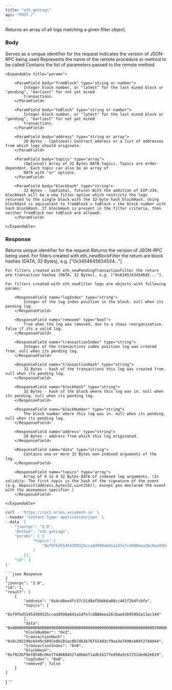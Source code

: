 ```yaml
---
title: "eth_getLogs"
api: "POST /"
---
```


Returns an array of all logs matching a given filter object.


### Body

<ParamField body="id" type="number" placeholder="1">
  Serves as a unique identifier for the request
</ParamField>

<ParamField body="jsonrpc" type="string" placeholder="2.0">
  Indicates the version of JSON-RPC being used
</ParamField>

<ParamField body="method" type="string" placeholder="eth_getLogs">
  Represents the name of the remote procedure or method to be called
</ParamField>

<ParamField body="params" type="array">
    Contains the list of parameters passed to the remote method.

    <Expandable title="params">

        <ParamField body="fromBlock" type="string or number">
            Integer block number, or "latest" for the last mined block or "pending", "earliest" for not yet mined
            transactions.
        </ParamField>

        <ParamField body="toBlock" type="string or number">
            Integer block number, or "latest" for the last mined block or "pending", "earliest" for not yet mined
            transactions.
        </ParamField>

        <ParamField body="address" type="string or array">
            20 Bytes - (optional) Contract address or a list of addresses from which logs should originate.
        </ParamField>

        <ParamField body="topics" type="array">
            (Optional) Array of 32 Bytes DATA topics. Topics are order-dependent. Each topic can also be an array of
            DATA with "or" options.
        </ParamField>

        <ParamField body="blockhash" type="string">
            32 Bytes - (optional, future) With the addition of EIP-234, blockHash will be a new filter option which restricts the logs returned to the single block with the 32-byte hash blockHash. Using blockHash is equivalent to fromBlock = toBlock = the block number with hash blockHash. If blockHash is present in the filter criteria, then neither fromBlock nor toBlock are allowed.
        </ParamField>

    </Expandable>

</ParamField>

### Response

<ResponseField name="id" type="number">
    Returns unique identifier for the request
</ResponseField>

<ResponseField name="jsonrpc" type="string">
    Returns the version of JSON-RPC being used.
</ResponseField>

<ResponseField name="result" type="array">
    For filters created with eth_newBlockFilter the return are block hashes (DATA, 32 Bytes), e.g. ["0x3454645634534..."].

    For filters created with eth_newPendingTransactionFilter the return are transaction hashes (DATA, 32 Bytes), e.g. ["0x6345343454645..."].

    For filters created with eth_newFilter logs are objects with following params:

   <Expandable title="Log objects">

        <ResponseField name="logIndex" type="string">
            Integer of the log index position in the block. null when its pending log.
        </ResponseField>

        <ResponseField name="removed" type="bool">
            True when the log was removed, due to a chain reorganization. false if its a valid log.
        </ResponseField>

        <ResponseField name="transactionIndex" type="string">
            Integer of the transactions index position log was created from. null when its pending log.
        </ResponseField>

        <ResponseField name="transactionHash" type="string">
            32 Bytes - hash of the transactions this log was created from. null when its pending log.
        </ResponseField>

        <ResponseField name="blockHash" type="string">
            32 Bytes - hash of the block where this log was in. null when its pending. null when its pending log.
        </ResponseField>

        <ResponseField name="blockNumber" type="string">
            The block number where this log was in. null when its pending. null when its pending log.
        </ResponseField>

        <ResponseField name="address" type="string">
            20 Bytes - address from which this log originated.
        </ResponseField>

        <ResponseField name="data" type="string">
            Contains one or more 32 Bytes non-indexed arguments of the log.
        </ResponseField>

        <ResponseField name="topics" type="array">
            Array of 0 to 4 32 Bytes DATA of indexed log arguments. (In solidity: The first topic is the hash of the signature of the event (e.g. Deposit(address,bytes32,uint256)), except you declared the event with the anonymous specifier.)
        </ResponseField>

    </Expandable>

</ResponseField>

<RequestExample>

```bash Example Request
curl - 'https://rpc1.aries.axiomesh.io' \
--header 'Content-Type: application/json' \
--data '{
    "jsonrpc": "2.0",
    "method": "eth_getLogs",
    "params": [ {
            "topics":[
                "0xf9fbd55454309325ccadd998a641a1dfe7cd888eea26c0ae93b95992a13ac144"
            ]
        }],
    "id": 1
}'
```

</RequestExample>

<ResponseExample>

    ```json Response
    {
    "jsonrpc": "2.0",
    "id": 1,
    "result": [
        {
            "address": "0x4cd8ee4fc57c51d8af5b6b6a08cc441f2b4fcbfe",
            "topics": [
                "0xf9fbd55454309325ccadd998a641a1dfe7cd888eea26c0ae93b95992a13ac144"
            ],
            "data": "0x000000000000000000000000000000000000000000000000000000000000002000000000000000000000000000000000000000000000000000000000000000047465737400000000000000000000000000000000000000000000000000000000",
            "blockNumber": "0x3",
            "transactionHash": "0x8c292190c6449c5897e0b1b5ac0b7d61b76f554d3cf9aa3e7490cb84f274d844",
            "transactionIndex": "0x0",
            "blockHash": "0xf922bf9ef8548c06e7744b684527a0bbef1adb1617fed50a3c67251ded62e619",
            "logIndex": "0x0",
            "removed": false
        }
    ]
}
    ```

</ResponseExample>
